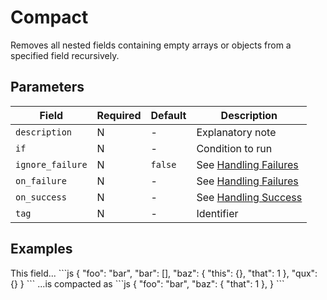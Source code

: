 
# Compact

<Synopsis>
Removes all nested fields containing empty arrays or objects from a specified field recursively.
</Synopsis>

## Parameters

|Field|Required|Default|Description|
|---|---|---|---|
|`description`|N|-|Explanatory note|
|`if`|N|-|Condition to run|
|`ignore_failure`|N|`false`|See [Handling Failures](../handling-failures.mdx)|
|`on_failure`|N|-|See [Handling Failures](../handling-failures.mdx)|
|`on_success`|N|-|See [Handling Success](../handling-success.mdx)|
|`tag`|N|-|Identifier|

## Examples

<Example>
   <Description>
      This field...
   </Description>
   <SampleCode>
      ```js
      {
         "foo": "bar",
         "bar": [],
         "baz": {
            "this": {},
            "that": 1
         },
         "qux": {}
      }
      ```
   </SampleCode>
   <Description>
      ...is compacted as
   </Description>
   <SampleCode>
      ```js
      {
         "foo": "bar",
         "baz": {
            "that": 1
         },
      }
      ```
   </SampleCode>
</Example>
